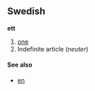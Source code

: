 ==Swedish==
'''ett'''

#[[one]]
#Indefinite article (''neuter'')

====See also====
*[[en#Swedish|en]]